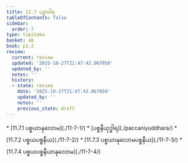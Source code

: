 ```yaml
---
title: 11.7 ပဉှာဝါရ
tableOfContents: false
sidebar:
  order: 7
type: tipitaka
basket: ab
book: p1-2
review:
  current: review
  updated: '2025-10-27T21:47:42.067050'
  updated_by: ''
  notes: ''
  history:
  - state: review
    date: '2025-10-27T21:47:42.067050'
    updated_by: ''
    notes: ''
    previous_state: draft
---
```



<ReviewStatus review={frontmatter.review} showDetails={true} />

<HypothesisAnnotation frontmatter={frontmatter} />

<DynamicBreadcrumb />



<TableOfContents book="p1-2" section="11.7">
* [11.7.1 ပစ္စယာနုလောမ](./11-7-1/)
* [ပစ္စနီယုဒ္ဓါရ](./paccaniyuddhara/)
* [11.7.2 ပစ္စယပစ္စနီယ](./11-7-2/)
* [11.7.3 ပစ္စယာနုလောမပစ္စနီယ](./11-7-3/)
* [11.7.4 ပစ္စယပစ္စနီယာနုလောမ](./11-7-4/)
</TableOfContents>